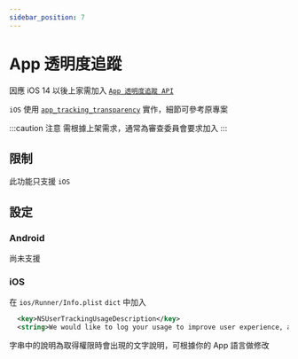 ```yaml
---
sidebar_position: 7
---
```


# App 透明度追蹤

因應 iOS 14 以後上家需加入 [`App 透明度追蹤 API`](https://developer.apple.com/documentation/apptrackingtransparency)

`iOS` 使用 [`app_tracking_transparency`](https://pub.dev/packages/app_tracking_transparency) 實作，細節可參考原專案

:::caution 注意
需根據上架需求，通常為審查委員會要求加入
:::

## 限制

此功能只支援 `iOS`

## 設定

### Android

尚未支援

### iOS

在 `ios/Runner/Info.plist` `dict` 中加入

```xml title='Info.plist'
  <key>NSUserTrackingUsageDescription</key>
  <string>We would like to log your usage to improve user experience, and collect crash report to fix bugs and improve stability.</string>
```

字串中的說明為取得權限時會出現的文字說明，可根據你的 App 語言做修改